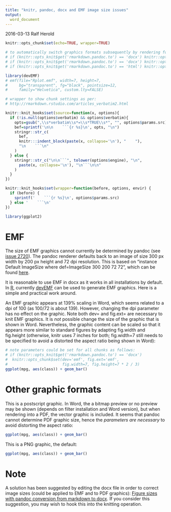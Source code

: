 ```yaml
---
title: "knitr, pandoc, docx and EMF image size issues"
output:
  word_document
---
```


2016-03-13 Ralf Herold

```r
knitr::opts_chunk$set(echo=TRUE, wrapper=TRUE)

# to automatically switch graphics formats subsequently by rendering formats, use
# if (knitr::opts_knit$get('rmarkdown.pandoc.to') == 'docx') knitr::opts_chunk$set(dev='emf', fig.ext='emf', fig.width=7, fig.height=7 * 2 / 3)
# if (knitr::opts_knit$get('rmarkdown.pandoc.to') == 'docx') knitr::opts_chunk$set(dev='pdf', fig.width=7, fig.height=7 * 2 / 3)
# if (knitr::opts_knit$get('rmarkdown.pandoc.to') == 'html') knitr::opts_chunk$set(dev='svg')

library(devEMF)
# emf(file="Rplot.emf", width=7, height=7,
#     bg="transparent", fg="black", pointsize=12,
#     family="Helvetica", custom.lty=FALSE)

# wrapper to show chunk settings as per: 
# http://rmarkdown.rstudio.com/articles_verbatim2.html

knitr::knit_hooks$set(source=function(x, options){
  if (!is.null(options$verbatim) && options$verbatim){
    opts=gsub(",\\s*verbatim\\s*=\\s*TRUE\\s*", "", options$params.src)
    bef=sprintf('\n\n    ```{r %s}\n', opts, "\n")
    stringr::str_c(
      bef, 
      knitr:::indent_block(paste(x, collapse='\n'), "    "), 
      "\n    ```\n"
    )
  } else {
    stringr::str_c("\n\n```", tolower(options$engine), "\n", 
      paste(x, collapse='\n'), "\n```\n\n"
    )
  }
})

knitr::knit_hooks$set(wrapper=function(before, options, envir) {
  if (before) {
    sprintf('    ```{r %s}\n', options$params.src)
  } else '    ```\n'
})

library(ggplot2)
```

# EMF

The size of EMF graphics cannot currently be determined by pandoc (see [issue 2720](https://github.com/jgm/pandoc/issues/2720)). The pandoc renderer defaults back to an image of size 300 px width by 200 px height and 72 dpi resolution. This is based on "instance Default ImageSize where def=ImageSize 300 200 72 72", which can be found [here](https://github.com/jgm/pandoc/blob/master/src/Text/Pandoc/ImageSize.hs#L92). 

It is reasonable to use EMF in docx as it works in all installations by default. In [R](https://www.r-project.org/), currently [devEMF](http://cran.at.r-project.org/web/packages/devEMF/index.html) can be used to generate EMF graphics. Here is a simple and practical work around. 

An EMF graphic appears at 139% scaling in Word, which seems related to a dpi of 100 (as 100/72 is about 139). However, changing the dpi parameter has no effect on the graphic. Note both dev= and fig.ext= are necessary to knit EMF graphics. It is *not* possible change the size of the graphic that is shown in Word. Nevertheless, the graphic content can be scaled so that it appears more similar to standard figures by adapting fig.width and fig.height (otherwise, knitr uses 7 inches for both; fig.width=7 still needs to be specified to avoid a distorted the aspect ratio being shown in Word):

```r
# note parameters could be set for all chunks as follows:
# if (knitr::opts_knit$get('rmarkdown.pandoc.to') == 'docx') 
#  knitr::opts_chunk$set(dev='emf', fig.ext='emf',  
#                        fig.width=7, fig.height=7 * 2 / 3)
ggplot(mpg, aes(class)) + geom_bar()
```

# Other graphic formats

This is a postscript graphic. In Word, the a bitmap preview or no preview may be shown (depends on filter installation and Word version), but when rendering into a PDF, the vector graphic is included. It seems that pandoc cannot determine PDF graphic size, hence the *parameters are necessary* to avoid distorting the aspect ratio:

```r
ggplot(mpg, aes(class)) + geom_bar()
```

This is a PNG graphic, the default: 

```r
ggplot(mpg, aes(class)) + geom_bar()
```

# Note

A solution has been suggested by editing the docx file in order to correct image sizes (could be applied to EMF and to PDF graphics): 
 [Figure sizes with pandoc conversion from markdown to docx](http://stackoverflow.com/a/17757873). If you consider this suggestion, you may wish to hook this into the knitting operation. 
